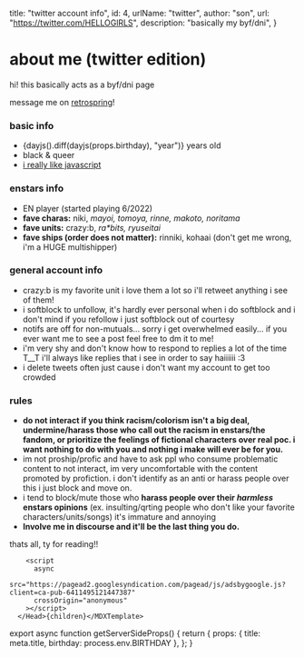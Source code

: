 


  title: "twitter account info",
  id: 4,
  urlName: "twitter",
  author: "son",
  url: "https://twitter.com/HELLOGlRLS",
  description: "basically my byf/dni",
}

# about me (twitter edition)

hi! this basically acts as a byf/dni page

message me on [retrospring](https://retrospring.net/@hellogirls)!

### basic info
- {dayjs().diff(dayjs(props.birthday), "year")} years old
- black & queer
- [i really like javascript](https://hellogirls.info/projects)

### enstars info

- EN player (started playing 6/2022)
- **fave charas:** niki, *mayoi, tomoya, rinne, makoto, noritama*
- **fave units:** crazy:b, *ra\*bits, ryuseitai*
- **fave ships (order does not matter):** rinniki, kohaai (don't get me wrong, i'm a HUGE multishipper)

### general account info

- crazy:b is my favorite unit i love them a lot so i'll retweet anything i see of them!
- i softblock to unfollow, it's hardly ever personal when i do softblock and i don't mind if you refollow i just softblock out of courtesy
- notifs are off for non-mutuals... sorry i get overwhelmed easily... if you ever want me to see a post feel free to dm it to me! 
- i'm very shy and don't know how to respond to replies a lot of the time T__T i'll always like replies that i see in order to say haiiiiii :3
- i delete tweets often just cause i don't want my account to get too crowded

### rules 

- **do not interact if you think racism/colorism isn't a big deal, undermine/harass those who call out the racism in enstars/the fandom, or prioritize the feelings of fictional characters over real poc. i want nothing to do with you and nothing i make will ever be for you.**
- im not proship/profic and have to ask ppl who consume problematic content to not interact, im very uncomfortable with the content promoted by profiction. i don't identify as an anti or harass people over this i just block and move on.
- i tend to block/mute those who **harass people over their *harmless* enstars opinions** (ex. insulting/qrting people who don't like your favorite characters/units/songs) it's immature and annoying
- **Involve me in discourse and it'll be the last thing you do.**

thats all, ty for reading!!

<CardCG src="https://static.wikia.nocookie.net/ensemble-stars/images/8/8a/%28Alluring_Fairytale%29_Niki_Shiina_CG2.png" alt="cute niki :3" />

        <script
          async
          src="https://pagead2.googlesyndication.com/pagead/js/adsbygoogle.js?client=ca-pub-6411495121447387"
          crossOrigin="anonymous"
        ></script>
      </Head>{children}</MDXTemplate>

export async function getServerSideProps() {
  return {
    props: {
      title: meta.title,
      birthday: process.env.BIRTHDAY
    },
  };
}
